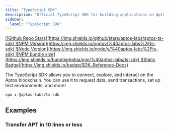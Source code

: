 ```yaml
---
title: "TypeScript SDK"
description: "Official TypeScript SDK for building applications on Aptos - the most comprehensive and up-to-date SDK"
sidebar:
  label: "TypeScript SDK"
---
```




<div className="flex gap-2 mt-6 flex-wrap">
  <a target="_blank" href="https://github.com/aptos-labs/aptos-ts-sdk">
    ![Github Repo Stars](https://img.shields.io/github/stars/aptos-labs/aptos-ts-sdk)
  </a>

  <a target="_blank" href="https://www.npmjs.com/package/@aptos-labs/ts-sdk">
    ![NPM Version](https://img.shields.io/npm/v/%40aptos-labs%2Fts-sdk)
  </a>

  <a target="_blank" href="https://www.npmjs.com/package/@aptos-labs/ts-sdk">
    ![Node Version](https://img.shields.io/node/v/%40aptos-labs%2Fts-sdk)
  </a>

  <a target="_blank" href="https://www.npmjs.com/package/@aptos-labs/ts-sdk">
    ![NPM bundle size](https://img.shields.io/bundlephobia/min/%40aptos-labs/ts-sdk)
  </a>

  <a target="_blank" href="https://aptos-labs.github.io/aptos-ts-sdk/@aptos-labs/ts-sdk-latest">
    ![Static Badge](https://img.shields.io/badge/SDK_Reference-Docs)
  </a>
</div>

The TypeScript SDK allows you to connect, explore, and interact on the Aptos blockchain. You can use it to request data, send transactions, set up test environments, and more!

```shellscript npm2yarn
npm i @aptos-labs/ts-sdk
```

## Examples

<CardGrid>
  <LinkCard href="/build/sdks/ts-sdk/quickstart" title="Quickstart" description="See the quickstart to get a working demo in < 5 minutes" />

  <LinkCard href="https://github.com/aptos-labs/aptos-ts-sdk/tree/main/examples/typescript" title="20+ Examples" description="Explore all of the TypeScript examples provided in the SDK repository" target="_blank" />

  <LinkCard href="https://github.com/aptos-labs/aptos-ts-sdk/tree/main/tests/e2e" title="Comprehensive Tests" description="See end to end tests which demonstrate how to use each feature of the SDK" target="_blank" />
</CardGrid>

### Transfer APT in 10 lines or less

<RemoteCodeblock permalink="https://github.com/aptos-labs/aptos-ts-sdk/blob/bcde1e3af2f09615015c774fb0c2f5206377346e/examples/typescript/simple_transfer.ts#L77-L91" />
